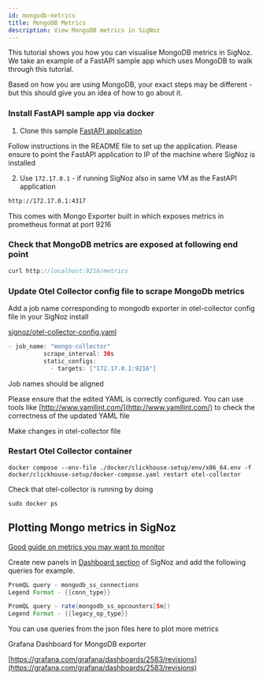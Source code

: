 ```yaml
---
id: mongodb-metrics
title: MongoDB Metrics 
description: View MongoDB metrics in SigNoz
---
```


This tutorial shows you how you can visualise MongoDB metrics in SigNoz. We take an example of a FastAPI sample app which uses MongoDB to walk through this tutorial. 

Based on how you are using MongoDB, your exact steps may be different - but this should give you an idea of how to go about it.

### Install FastAPI sample app via docker

1. Clone this sample [FastAPI application](https://github.com/SigNoz/sample-fastapi-with-dbs#run-using-docker-compose)

  Follow instructions in the README file to set up the application. Please ensure to point the FastAPI application to IP of the machine where SigNoz is installed

2. Use `172.17.0.1` - if running SigNoz also in same VM as the FastAPI application

  ```bash
  http://172.17.0.1:4317
  ```


This comes with Mongo Exporter built in which exposes metrics in prometheus format at port 9216

### Check that MongoDB metrics are exposed at following end point

```java
curl http://localhost:9216/metrics
```

### Update Otel Collector config file to scrape MongoDb metrics

Add a job name corresponding to mongodb exporter in otel-collector config file in your SigNoz install

[signoz/otel-collector-config.yaml](https://github.com/SigNoz/signoz/blob/e3c4bfce528eec2e5a6441608165baf9e1b46388/deploy/docker/clickhouse-setup/otel-collector-config.yaml)

```java
- job_name: "mongo-collector"
          scrape_interval: 30s
          static_configs:
            - targets: ["172.17.0.1:9216"]
```

Job names should be aligned

Please ensure that the edited YAML is correctly configured. You can use tools like [http://www.yamllint.com/](http://www.yamllint.com/) to check the correctness of the updated YAML file

Make changes in otel-collector file 

### Restart Otel Collector container

```
docker compose --env-file ./docker/clickhouse-setup/env/x86_64.env -f docker/clickhouse-setup/docker-compose.yaml restart otel-collector
```

Check that otel-collector is running by doing

```docker
sudo docker ps
```

## Plotting Mongo metrics in SigNoz

[Good guide on metrics you may want to monitor](https://www.mongodb.com/basics/how-to-monitor-mongodb-and-what-metrics-to-monitor)

Create new panels in [Dashboard section](/docs/userguide/manage-dashboards-and-panels) of SigNoz and add the following queries for example. 

```java
PromQL query - mongodb_ss_connections
Legend Format - {{conn_type}}

PromQL query - rate(mongodb_ss_opcounters[5m])
Legend Format - {{legacy_op_type}}
```

<Admonition type="tip"> 

You can use queries from the json files here to plot more metrics

Grafana Dashboard for MongoDB exporter

[https://grafana.com/grafana/dashboards/2583/revisions](https://grafana.com/grafana/dashboards/2583/revisions)

</Admonition>
